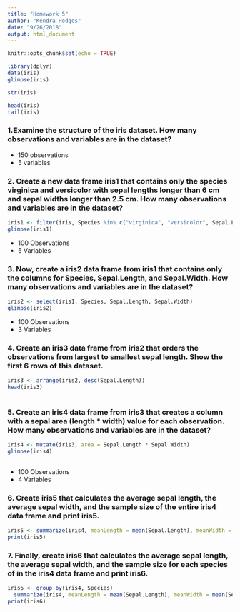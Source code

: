 ```yaml
---
title: "Homework 5"
author: "Kendra Hodges"
date: "9/26/2018"
output: html_document
---
```


```r
knitr::opts_chunk$set(echo = TRUE)
```
```r
library(dplyr)
data(iris)
glimpse(iris)

str(iris)

head(iris)
tail(iris)


```

### 1.Examine the structure of the iris dataset. How many observations and variables are in the dataset?
  - 150 observations
  - 5 variables
  
  
### 2. Create a new data frame iris1 that contains only the species virginica and versicolor with sepal lengths longer than 6 cm and sepal widths longer than 2.5 cm. How many observations and variables are in the dataset?

```r
iris1 <- filter(iris, Species %in% c("virginica", "versicolor", Sepal.Length < 6, Sepal.Width > 2.5))
glimpse(iris1)

```
  - 100 Observations
  - 5 Variables


### 3. Now, create a iris2 data frame from iris1 that contains only the columns for Species, Sepal.Length, and Sepal.Width. How many observations and variables are in the dataset?

```r
iris2 <- select(iris1, Species, Sepal.Length, Sepal.Width)
glimpse(iris2)

```
 - 100 Observations
 - 3 Variables

### 4. Create an iris3 data frame from iris2 that orders the observations from largest to smallest sepal length. Show the first 6 rows of this dataset.

```r

iris3 <- arrange(iris2, desc(Sepal.Length))
head(iris3)
  
```
### 5. Create an iris4 data frame from iris3 that creates a column with a sepal area (length * width) value for each observation. How many observations and variables are in the dataset?

```r

iris4 <- mutate(iris3, area = Sepal.Length * Sepal.Width)
glimpse(iris4)
  
```
 - 100 Observations
 - 4 Variables
 
### 6. Create iris5 that calculates the average sepal length, the average sepal width, and the sample size of the entire iris4 data frame and print iris5.

```r
iris5 <- summarize(iris4, meanLength = mean(Sepal.Length), meanWidth = mean(Sepal.Width), n())
print(iris5)
```

### 7. Finally, create iris6 that calculates the average sepal length, the average sepal width, and the sample size for each species of in the iris4 data frame and print iris6.

```r
iris6 <- group_by(iris4, Species)
  summarize(iris4, meanLength = mean(Sepal.Length), meanWidth = mean(Sepal.Width), n())
print(iris6)

```




